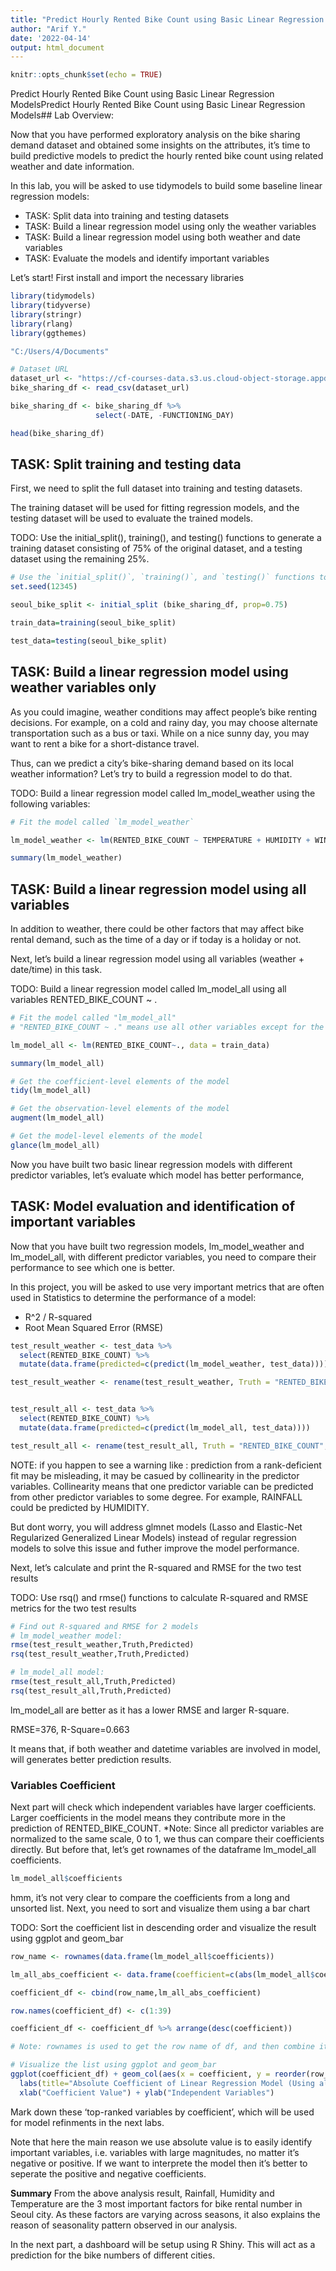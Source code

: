 ---
title: "Predict Hourly Rented Bike Count using Basic Linear Regression Models"
author: "Arif Y."
date: '2022-04-14'
output: html_document
---

```{r setup, include=FALSE}
knitr::opts_chunk$set(echo = TRUE)
```


Predict Hourly Rented Bike Count using Basic Linear Regression ModelsPredict Hourly Rented Bike Count using Basic Linear Regression Models## Lab Overview:

Now that you have performed exploratory analysis on the bike sharing demand dataset and obtained some insights on the attributes, it's time to build predictive models to predict the hourly rented bike count using related weather and date information.

In this lab, you will be asked to use tidymodels to build some baseline linear regression models:

  - TASK: Split data into training and testing datasets
  - TASK: Build a linear regression model using only the weather variables
  - TASK: Build a linear regression model using both weather and date variables
  - TASK: Evaluate the models and identify important variables

Let's start!
First install and import the necessary libraries

```{r }
library(tidymodels)
library(tidyverse)
library(stringr)
library(rlang)
library(ggthemes)
```

```{r}
"C:/Users/4/Documents"
```


```{r}
# Dataset URL
dataset_url <- "https://cf-courses-data.s3.us.cloud-object-storage.appdomain.cloud/IBMDeveloperSkillsNetwork-RP0321EN-SkillsNetwork/labs/datasets/seoul_bike_sharing_converted_normalized.csv"
bike_sharing_df <- read_csv(dataset_url)

bike_sharing_df <- bike_sharing_df %>% 
                   select(-DATE, -FUNCTIONING_DAY)

head(bike_sharing_df)
```




## TASK: Split training and testing data
First, we need to split the full dataset into training and testing datasets.

The training dataset will be used for fitting regression models, and the testing dataset will be used to evaluate the trained models.

TODO: Use the initial_split(), training(), and testing() functions to generate a training dataset consisting of 75% of the original dataset, and a testing dataset using the remaining 25%.


```{r}
# Use the `initial_split()`, `training()`, and `testing()` functions to split the dataset
set.seed(12345)

seoul_bike_split <- initial_split (bike_sharing_df, prop=0.75)	

train_data=training(seoul_bike_split)

test_data=testing(seoul_bike_split)
```


## TASK: Build a linear regression model using weather variables only
As you could imagine, weather conditions may affect people's bike renting decisions. For example, on a cold and rainy day, you may choose alternate transportation such as a bus or taxi. While on a nice sunny day, you may want to rent a bike for a short-distance travel.

Thus, can we predict a city's bike-sharing demand based on its local weather information? Let's try to build a regression model to do that.

TODO: Build a linear regression model called lm_model_weather using the following variables:

```{r}
# Fit the model called `lm_model_weather`

lm_model_weather <- lm(RENTED_BIKE_COUNT ~ TEMPERATURE + HUMIDITY + WIND_SPEED + VISIBILITY  + SOLAR_RADIATION + RAINFALL + SNOWFALL, data = train_data)

summary(lm_model_weather)
```




## TASK: Build a linear regression model using all variables
In addition to weather, there could be other factors that may affect bike rental demand, such as the time of a day or if today is a holiday or not.

Next, let's build a linear regression model using all variables (weather + date/time) in this task.

TODO: Build a linear regression model called lm_model_all using all variables RENTED_BIKE_COUNT ~ .


```{r}
# Fit the model called "lm_model_all"
# "RENTED_BIKE_COUNT ~ ." means use all other variables except for the response variable

lm_model_all <- lm(RENTED_BIKE_COUNT~., data = train_data)

summary(lm_model_all)

```

```{r}
# Get the coefficient-level elements of the model
tidy(lm_model_all)
```


```{r}
# Get the observation-level elements of the model
augment(lm_model_all)
```


```{r}
# Get the model-level elements of the model
glance(lm_model_all)
```




Now you have built two basic linear regression models with different predictor variables, let's evaluate which model has better performance,

## TASK: Model evaluation and identification of important variables
Now that you have built two regression models, lm_model_weather and lm_model_all, with different predictor variables, you need to compare their performance to see which one is better.

In this project, you will be asked to use very important metrics that are often used in Statistics to determine the performance of a model:

  - R^2 / R-squared
  - Root Mean Squared Error (RMSE)

```{r}
test_result_weather <- test_data %>% 
  select(RENTED_BIKE_COUNT) %>% 
  mutate(data.frame(predicted=c(predict(lm_model_weather, test_data))))

test_result_weather <- rename(test_result_weather, Truth = "RENTED_BIKE_COUNT", Predicted = predicted)


test_result_all <- test_data %>% 
  select(RENTED_BIKE_COUNT) %>% 
  mutate(data.frame(predicted=c(predict(lm_model_all, test_data))))

test_result_all <- rename(test_result_all, Truth = "RENTED_BIKE_COUNT", Predicted = predicted)
```

NOTE: if you happen to see a warning like : prediction from a rank-deficient fit may be misleading, it may be casued by collinearity in the predictor variables. Collinearity means that one predictor variable can be predicted from other predictor variables to some degree. For example, RAINFALL could be predicted by HUMIDITY.

But dont worry, you will address glmnet models (Lasso and Elastic-Net Regularized Generalized Linear Models) instead of regular regression models to solve this issue and futher improve the model performance.

Next, let's calculate and print the R-squared and RMSE for the two test results

TODO: Use rsq() and rmse() functions to calculate R-squared and RMSE metrics for the two test results

```{r}
# Find out R-squared and RMSE for 2 models
# lm_model_weather model:
rmse(test_result_weather,Truth,Predicted)
rsq(test_result_weather,Truth,Predicted)

# lm_model_all model:
rmse(test_result_all,Truth,Predicted)
rsq(test_result_all,Truth,Predicted)
```

lm_model_all are better as it has a lower RMSE and larger R-square.

RMSE=376, R-Square=0.663

It means that, if both weather and datetime variables are involved in model, will generates better prediction results.


### Variables Coefficient
Next part will check which independent variables have larger coefficients. Larger coefficients in the model means they contribute more in the prediction of RENTED_BIKE_COUNT.
*Note: Since all predictor variables are normalized to the same scale, 0 to 1, we thus can compare their coefficients directly. But before that, let's get rownames of the dataframe lm_model_all coefficients.

```{r}
lm_model_all$coefficients
```

hmm, it's not very clear to compare the coefficients from a long and unsorted list. Next, you need to sort and visualize them using a bar chart

TODO: Sort the coefficient list in descending order and visualize the result using ggplot and geom_bar


```{r}
row_name <- rownames(data.frame(lm_model_all$coefficients))

lm_all_abs_coefficient <- data.frame(coefficient=c(abs(lm_model_all$coefficients)))

coefficient_df <- cbind(row_name,lm_all_abs_coefficient)

row.names(coefficient_df) <- c(1:39)

coefficient_df <- coefficient_df %>% arrange(desc(coefficient))

# Note: rownames is used to get the row name of df, and then combine it with absolute value of coefficient, to form a new df) 

# Visualize the list using ggplot and geom_bar
ggplot(coefficient_df) + geom_col(aes(x = coefficient, y = reorder(row_name,coefficient,sum))) +
  labs(title="Absolute Coefficient of Linear Regression Model (Using all variables)") +
  xlab("Coefficient Value") + ylab("Independent Variables")

```

Mark down these 'top-ranked variables by coefficient', which will be used for model refinments in the next labs.

Note that here the main reason we use absolute value is to easily identify important variables, i.e. variables with large magnitudes, no matter it's negative or positive. If we want to interprete the model then it's better to seperate the positive and negative coefficients.


**Summary** 
From the above analysis result, Rainfall, Humidity and Temperature are the 3 most important factors for bike rental number in Seoul city. As these factors are varying across seasons, it also explains the reason of seasonality pattern observed in our analysis.

In the next part, a dashboard will be setup using R Shiny. This will act as a prediction for the bike numbers of different cities.






















